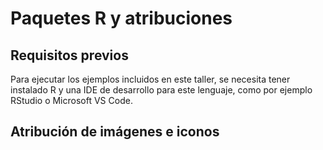 # Paquetes R y atribuciones

## Requisitos previos {#sec-pkg-requirements}

Para ejecutar los ejemplos incluidos en este taller, se necesita tener instalado
R y una IDE de desarrollo para este lenguaje, como por ejemplo RStudio o Microsoft
VS Code. 



## Atribución de imágenes e iconos
